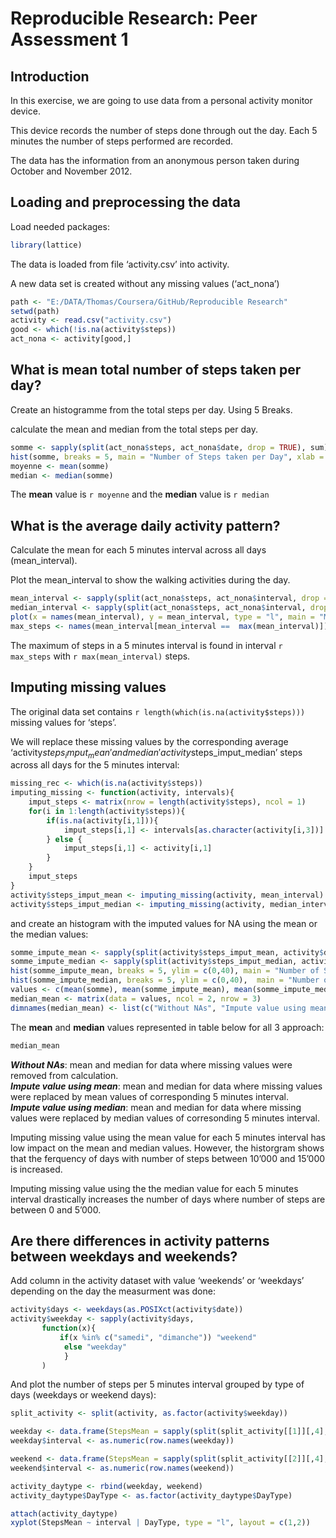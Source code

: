 # Reproducible Research: Peer Assessment 1
## Introduction
In this exercise, we are going to use data from a personal activity monitor device.

This device records the number of steps done through out the day. Each 5 minutes the number of steps performed are recorded.

The data has the information from an anonymous person taken during October and November 2012.

## Loading and preprocessing the data

Load needed packages:
```r
library(lattice)
```

The data is loaded from file 'activity.csv' into activity.

A new data set is created without any missing values ('act_nona')

```r
path <- "E:/DATA/Thomas/Coursera/GitHub/Reproducible Research"
setwd(path)
activity <- read.csv("activity.csv")
good <- which(!is.na(activity$steps))
act_nona <- activity[good,]
```

## What is mean total number of steps taken per day?

Create an histogramme from the total steps per day. Using 5 Breaks.

calculate the mean and median from the total steps per day.

```r
somme <- sapply(split(act_nona$steps, act_nona$date, drop = TRUE), sum)
hist(somme, breaks = 5, main = "Number of Steps taken per Day", xlab = "Nbre of Steps", ylim = c(0,40))
moyenne <- mean(somme)
median <- median(somme)
```

The <b>mean</b> value is `r moyenne` and the <b>median</b> value is `r median`

## What is the average daily activity pattern?

Calculate the mean for each 5 minutes interval across all days (mean_interval).

Plot the mean_interval to show the walking activities during the day.

```r
mean_interval <- sapply(split(act_nona$steps, act_nona$interval, drop = TRUE), mean)
median_interval <- sapply(split(act_nona$steps, act_nona$interval, drop = TRUE), median)
plot(x = names(mean_interval), y = mean_interval, type = "l", main = "Mean Number of Steps per 5min Interval", xlab = "Time", ylab = "Mean Number of Steps")
max_steps <- names(mean_interval[mean_interval ==  max(mean_interval)])
```

The maximum of steps in a 5 minutes interval is found in interval `r max_steps` with `r max(mean_interval)` steps.

## Imputing missing values

The original data set contains `r length(which(is.na(activity$steps)))` missing values for 'steps'.

We will replace these missing values by the corresponding average 'activity$steps_imput_mean' and median 'activity$steps_imput_median' steps across all days for the 5 minutes interval:

```r
missing_rec <- which(is.na(activity$steps))
imputing_missing <- function(activity, intervals){
    imput_steps <- matrix(nrow = length(activity$steps), ncol = 1)
    for(i in 1:length(activity$steps)){
        if(is.na(activity[i,1])){
            imput_steps[i,1] <- intervals[as.character(activity[i,3])]
        } else {
            imput_steps[i,1] <- activity[i,1]
        }
    }
    imput_steps
}
activity$steps_imput_mean <- imputing_missing(activity, mean_interval)
activity$steps_imput_median <- imputing_missing(activity, median_interval)
```

and create an histogram with the imputed values for NA using the mean or the median values:
```r
somme_impute_mean <- sapply(split(activity$steps_imput_mean, activity$date, drop = TRUE), sum)
somme_impute_median <- sapply(split(activity$steps_imput_median, activity$date, drop = TRUE), sum)
hist(somme_impute_mean, breaks = 5, ylim = c(0,40), main = "Number of Steps per Day - impute missing with mean", xlab = "Nbre of Steps")
hist(somme_impute_median, breaks = 5, ylim = c(0,40),  main = "Number of Steps per Day - impute missing wiht median", xlab = "Nbre of Steps")
values <- c(mean(somme), mean(somme_impute_mean), mean(somme_impute_median), median(somme), median(somme_impute_mean), median(somme_impute_median))
median_mean <- matrix(data = values, ncol = 2, nrow = 3)
dimnames(median_mean) <- list(c("Without NAs", "Impute value using mean", "Impute value using median"), c("Mean", "Median"))
```

The <b>mean</b> and <b>median</b> values represented in table below for all 3 approach:

```r
median_mean
```
<i><b>Without NAs</b></i>: mean and median for data where missing values were removed from calculation.<br>
<i><b>Impute value using mean</b></i>: mean and median for data where missing values were replaced by mean values of corresponding 5 minutes interval.<br>
<i><b>Impute value using median</b></i>: mean and median for data where missing values were replaced by median values of corresonding 5 minutes interval.<br>

Imputing missing value using the mean value for each 5 minutes interval has low impact on the mean and median values. However, the historgram shows that the ferquency of days with number of steps between 10'000 and 15'000 is increased.

Imputing missing value using the the median value for each 5 minutes interval drastically increases the number of days where number of steps are between 0 and 5'000.

## Are there differences in activity patterns between weekdays and weekends?

Add column in the activity dataset with value 'weekends' or 'weekdays' depending on the day the measurment was done:

```r
activity$days <- weekdays(as.POSIXct(activity$date))
activity$weekday <- sapply(activity$days, 
       function(x){
           if(x %in% c("samedi", "dimanche")) "weekend" 
            else "weekday"
            }
       )
```

And  plot the number of steps per 5 minutes interval grouped by type of days (weekdays or weekend days):

```r
split_activity <- split(activity, as.factor(activity$weekday))

weekday <- data.frame(StepsMean = sapply(split(split_activity[[1]][,4], split_activity[[1]][,3]), mean), DayType=names(split_activity[1]))
weekday$interval <- as.numeric(row.names(weekday))

weekend <- data.frame(StepsMean = sapply(split(split_activity[[2]][,4], split_activity[[2]][,3]), mean), DayType=names(split_activity[2]))
weekend$interval <- as.numeric(row.names(weekend))

activity_daytype <- rbind(weekday, weekend)
activity_daytype$DayType <- as.factor(activity_daytype$DayType)

attach(activity_daytype)
xyplot(StepsMean ~ interval | DayType, type = "l", layout = c(1,2))
```
